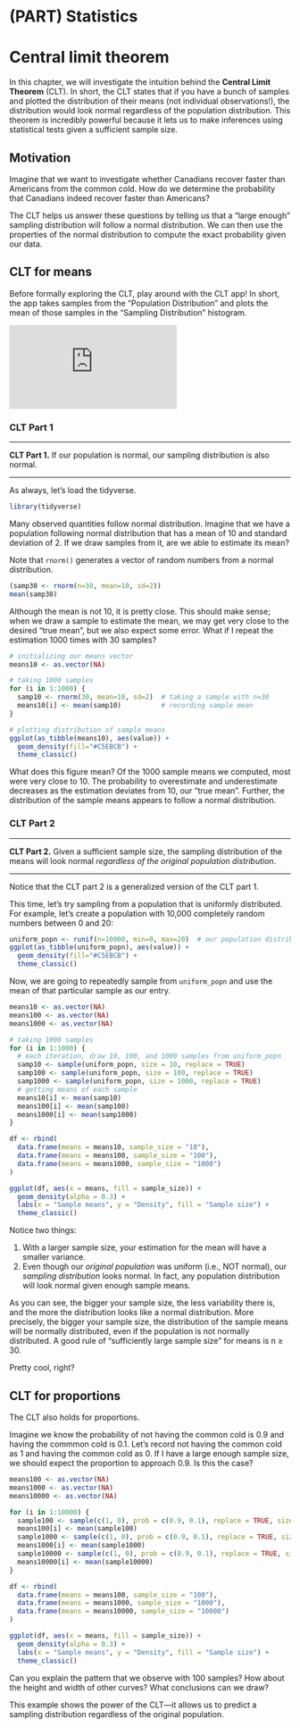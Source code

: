 # (PART) Statistics {-}

# Central limit theorem

In this chapter, we will investigate the intuition behind the **Central Limit Theorem** (CLT). In short, the CLT states that if you have a bunch of samples and plotted the distribution of their means (not individual observations!), the distribution would look normal regardless of the population distribution. This theorem is incredibly powerful because it lets us to make inferences using statistical tests given a sufficient sample size.


## Motivation

Imagine that we want to investigate whether Canadians recover faster than Americans from the common cold. How do we determine the probability that Canadians indeed recover faster than Americans?

The CLT helps us answer these questions by telling us that a "large enough" sampling distribution will follow a normal distribution. We can then use the properties of the normal distribution to compute the exact probability given our data.


## CLT for means

Before formally exploring the CLT, play around with the CLT app! In short, the app takes samples from the "Population Distribution" and plots the mean of those samples in the "Sampling Distribution" histogram.

<iframe class="interactive" id="ch7-clt-means" src="https://intro-stats.shinyapps.io/clt-means/" scrolling="no" frameborder="no"></iframe>


### CLT Part 1

---

**CLT Part 1.** If our population is normal, our sampling distribution is also normal.

---

As always, let's load the tidyverse.

```r
library(tidyverse)
```

Many observed quantities follow normal distribution. Imagine that we have a population following normal distribution that has a mean of 10 and standard deviation of 2. If we draw samples from it, are we able to estimate its mean?

Note that `rnorm()` generates a vector of random numbers from a normal distribution.

```r
(samp30 <- rnorm(n=30, mean=10, sd=2))
mean(samp30)
```

Although the mean is not 10, it is pretty close. This should make sense; when we draw a sample to estimate the mean, we may get very close to the desired "true mean", but we also expect some error. What if I repeat the estimation 1000 times with 30 samples?

```r
# initializing our means vector
means10 <- as.vector(NA)

# taking 1000 samples
for (i in 1:1000) {
  samp10 <- rnorm(30, mean=10, sd=2)  # taking a sample with n=30
  means10[i] <- mean(samp10)          # recording sample mean
}

# plotting distribution of sample means
ggplot(as_tibble(means10), aes(value)) +
  geom_density(fill="#C5EBCB") +
  theme_classic()
```

What does this figure mean? Of the 1000 sample means we computed, most were very close to 10. The probability to overestimate and underestimate decreases as the estimation deviates from 10, our "true mean". Further, the distribution of the sample means appears to follow a normal distribution.


### CLT Part 2

---

**CLT Part 2.** Given a sufficient sample size, the sampling distribution of the means will look normal *regardless of the original population distribution*.

---

Notice that the CLT part 2 is a generalized version of the CLT part 1.

This time, let's try sampling from a population that is uniformly distributed. For example, let's create a population with 10,000 completely random numbers between 0 and 20:

```r
uniform_popn <- runif(n=10000, min=0, max=20)  # our population distribution
ggplot(as_tibble(uniform_popn), aes(value)) +
  geom_density(fill="#C5EBCB") +
  theme_classic()
```

Now, we are going to repeatedly sample from `uniform_popn` and use the mean of that particular sample as our entry.

```r
means10 <- as.vector(NA)
means100 <- as.vector(NA)
means1000 <- as.vector(NA)

# taking 1000 samples
for (i in 1:1000) {
  # each iteration, draw 10, 100, and 1000 samples from uniform_popn
  samp10 <- sample(uniform_popn, size = 10, replace = TRUE)
  samp100 <- sample(uniform_popn, size = 100, replace = TRUE)
  samp1000 <- sample(uniform_popn, size = 1000, replace = TRUE)
  # getting means of each sample
  means10[i] <- mean(samp10)
  means100[i] <- mean(samp100)
  means1000[i] <- mean(samp1000)
}

df <- rbind(
  data.frame(means = means10, sample_size = "10"),
  data.frame(means = means100, sample_size = "100"),
  data.frame(means = means1000, sample_size = "1000")
)

ggplot(df, aes(x = means, fill = sample_size)) + 
  geom_density(alpha = 0.3) +
  labs(x = "Sample means", y = "Density", fill = "Sample size") +
  theme_classic()
```

Notice two things:

1. With a larger sample size, your estimation for the mean will have a smaller variance.
2. Even though our *original population* was uniform (i.e., NOT normal), our *sampling distribution* looks normal. In fact, any population distribution will look normal given enough sample means.

As you can see, the bigger your sample size, the less variability there is, and the more the distribution looks like a normal distribution. More precisely, the bigger your sample size, the distribution of the sample means will be normally distributed, even if the population is not normally distributed. A good rule of "sufficiently large sample size" for means is n ≥ 30.

Pretty cool, right?


## CLT for proportions

The CLT also holds for proportions.

Imagine we know the probability of not having the common cold is 0.9 and having the commmon cold is 0.1. Let's record not having the common cold as 1 and having the common cold as 0. If I have a large enough sample size, we should expect the proportion to approach 0.9. Is this the case?

```r
means100 <- as.vector(NA)
means1000 <- as.vector(NA)
means10000 <- as.vector(NA)

for (i in 1:10000) {
  sample100 <- sample(c(1, 0), prob = c(0.9, 0.1), replace = TRUE, size = 100)
  means100[i] <- mean(sample100)
  sample1000 <- sample(c(1, 0), prob = c(0.9, 0.1), replace = TRUE, size = 1000)
  means1000[i] <- mean(sample1000)
  sample10000 <- sample(c(1, 0), prob = c(0.9, 0.1), replace = TRUE, size = 10000)
  means10000[i] <- mean(sample10000)
}

df <- rbind(
  data.frame(means = means100, sample_size = "100"),
  data.frame(means = means1000, sample_size = "1000"),
  data.frame(means = means10000, sample_size = "10000")
)

ggplot(df, aes(x = means, fill = sample_size)) + 
  geom_density(alpha = 0.3) +
  labs(x = "Sample means", y = "Density", fill = "Sample size") +
  theme_classic()
```

Can you explain the pattern that we observe with 100 samples? How about the height and width of other curves? What conclusions can we draw?

This example shows the power of the CLT---it allows us to predict a sampling distribution regardless of the original population.


<script>
  iFrameResize({}, ".interactive");
</script>
